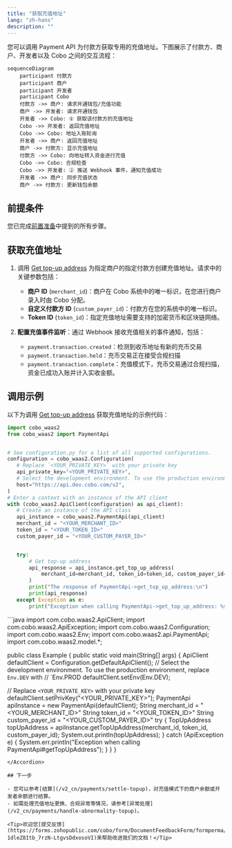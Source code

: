 ```yaml
---
title: "获取充值地址"
lang: "zh-hans"
description: ""
---
```


您可以调用 Payment API 为付款方获取专用的充值地址。下图展示了付款方、商户、开发者以及 Cobo 之间的交互流程：

```mermaid
sequenceDiagram
    participant 付款方
    participant 商户
    participant 开发者
    participant Cobo
    付款方 ->> 商户: 请求开通钱包/充值功能
    商户 ->> 开发者: 请求开通钱包
    开发者 ->> Cobo: ① 获取该付款方的充值地址
    Cobo ->> 开发者: 返回充值地址
    Cobo ->> Cobo: 地址入账轮询
    开发者 ->> 商户: 返回充值地址
    商户 ->> 付款方: 显示充值地址
    付款方 ->> Cobo: 向地址转入资金进行充值
    Cobo ->> Cobo: 合规检查
    Cobo ->> 开发者: ② 推送 Webhook 事件，通知充值成功
    开发者 ->> 商户: 同步充值状态
    商户 ->> 付款方: 更新钱包余额
```

## 前提条件

您已完成[前置准备](/v2_cn/payments/preparation)中提到的所有步骤。

## 获取充值地址

1. 调用 [Get top-up address](/v2/api-references/payment/get-top-up-address) 为指定商户的指定付款方创建充值地址。请求中的关键参数包括：
   * **商户 ID** (`merchant_id`)：商户在 Cobo 系统中的唯一标识，在您进行商户录入时由 Cobo 分配。
   * **自定义付款方 ID** (`custom_payer_id`)：付款方在您的系统中的唯一标识。
   * **Token ID** (`token_id`)：指定充值地址需要支持的加密货币和区块链网络。

2. **配置充值事件监听**：通过 Webhook 接收充值相关的事件通知，包括：
   - `payment.transaction.created`：检测到收币地址有新的充币交易
   - `payment.transaction.held`：充币交易正在接受合规扫描
   - `payment.transaction.complete`：充值模式下，充币交易通过合规扫描，资金已成功入账并计入实收金额。

## 调用示例

以下为调用 [Get top-up address](/v2/api-references/payment/get-top-up-address) 获取充值地址的示例代码：
<Accordion title="Sample code in Python">
```py
import cobo_waas2
from cobo_waas2 import PaymentApi


# See configuration.py for a list of all supported configurations.
configuration = cobo_waas2.Configuration(
   # Replace `<YOUR_PRIVATE_KEY>` with your private key
   api_private_key="<YOUR_PRIVATE_KEY>",
   # Select the development environment. To use the production environment, change the URL to https://api.cobo.com/v2.
   host="https://api.dev.cobo.com/v2",
)
# Enter a context with an instance of the API client
with (cobo_waas2.ApiClient(configuration) as api_client):
   # Create an instance of the API class
   api_instance = cobo_waas2.PaymentApi(api_client)
   merchant_id = "<YOUR_MERCHANT_ID>"
   token_id = "<YOUR_TOKEN_ID>"
   custom_payer_id = "<YOUR_CUSTOM_PAYER_ID>"


   try:
       # Get top-up address
       api_response = api_instance.get_top_up_address(
           merchant_id=merchant_id, token_id=token_id, custom_payer_id=custom_payer_id
       )
       print("The response of PaymentApi->get_top_up_address:\n")
       print(api_response)
   except Exception as e:
       print("Exception when calling PaymentApi->get_top_up_address: %s\n" % e)
```
</Accordion>

<Accordion title="Sample code in Java">
```java
import com.cobo.waas2.ApiClient;
import com.cobo.waas2.ApiException;
import com.cobo.waas2.Configuration;
import com.cobo.waas2.Env;
import com.cobo.waas2.api.PaymentApi;
import com.cobo.waas2.model.*;


public class Example {
 public static void main(String[] args) {
   ApiClient defaultClient = Configuration.getDefaultApiClient();
   // Select the development environment. To use the production environment, replace `Env.DEV` with
   // `Env.PROD
   defaultClient.setEnv(Env.DEV);


   // Replace `<YOUR_PRIVATE_KEY>` with your private key
   defaultClient.setPrivKey("<YOUR_PRIVATE_KEY>");
   PaymentApi apiInstance = new PaymentApi(defaultClient);
   String merchant_id = "<YOUR_MERCHANT_ID>"
   String token_id = "<YOUR_TOKEN_ID>"
   String custom_payer_id = "<YOUR_CUSTOM_PAYER_ID>"
   try {
          TopUpAddress topUpAddress  = apiInstance.getTopUpAddress(merchant_id, token_id, custom_payer_id);
          System.out.println(topUpAddress);
   } catch (ApiException e) {
     System.err.println("Exception when calling PaymentApi#getTopUpAddress");
   }
 }
} 
```
</Accordion>

## 下一步

- 您可以参考[结算](/v2_cn/payments/settle-topup)，对充值模式下的商户余额或开发者余额进行结算。
- 如需处理充值地址更换、合规异常等情况，请参考[异常处理](/v2_cn/payments/handle-abnormality-topup)。

<Tip>欢迎您[提交反馈](https://forms.zohopublic.com/cobo/form/DocumentFeedbackForm/formperma/QvLOhxJv1_JMsJ-1dleZ8Itb_7rzN-LtgvsDdxosoVI)来帮助改进我们的文档！</Tip>